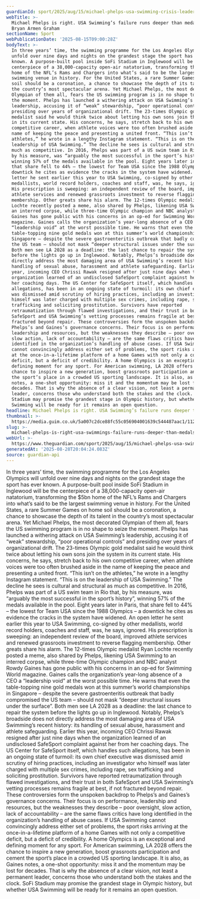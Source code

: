 ```yaml
---
guardianId: sport/2025/aug/15/michael-phelps-usa-swimming-crisis-leadership-safesport
webTitle: >-
  Michael Phelps is right. USA Swimming’s failure runs deeper than medals |
  Bryan Armen Graham
sectionName: Sport
webPublicationDate: '2025-08-15T09:00:28Z'
bodyText: >-
  In three years’ time, the swimming programme for the Los Angeles Olympics will
  unfold over nine days and nights on the grandest stage the sport has ever
  known. A purpose-built pool inside SoFi Stadium in Inglewood will be the
  centerpiece of a 38,000-capacity open-air natatorium, transforming the $5bn
  home of the NFL’s Rams and Chargers into what’s said to be the largest
  swimming venue in history. For the United States, a rare Summer Games on home
  soil should be a coronation, a chance to showcase the depth of its talent in
  the country’s most spectacular arena. Yet Michael Phelps, the most decorated
  Olympian of them all, fears the US swimming program is in no shape to seize
  the moment. Phelps has launched a withering attack on USA Swimming’s
  leadership, accusing it of “weak” stewardship, “poor operational controls” and
  presiding over years of organizational drift. The 23-times Olympic gold
  medalist said he would think twice about letting his own sons join the system
  in its current state. His concerns, he says, stretch back to his own
  competitive career, when athlete voices were too often brushed aside in the
  name of keeping the peace and presenting a united front. “This isn’t on the
  athletes,” he wrote in a lengthy Instagram statement. “This is on the
  leadership of USA Swimming.” The decline he sees is cultural and structural as
  much as competitive. In 2016, Phelps was part of a US swim team in Rio that,
  by his measure, was “arguably the most successful in the sport’s history”,
  winning 57% of the medals available in the pool. Eight years later in Paris,
  that share fell to 44% – the lowest for Team USA since the 1988 Olympics – a
  downtick he cites as evidence the cracks in the system have widened. An open
  letter he sent earlier this year to USA Swimming, co-signed by other
  medallists, world record holders, coaches and staff, was, he says, ignored.
  His prescription is sweeping: an independent review of the board, improved
  athlete services and renewed grassroots investment to reverse flagging
  membership. Other greats share his alarm. The 12-times Olympic medalist Ryan
  Lochte recently posted a meme, also shared by Phelps, likening USA Swimming to
  an interred corpse, while three-time Olympic champion and NBC analyst Rowdy
  Gaines has gone public with his concerns in an op-ed for Swimming World
  magazine. Gaines calls the organization’s year-long absence of a CEO a
  “leadership void” at the worst possible time. He warns that even the
  table-topping nine gold medals won at this summer’s world championships in
  Singapore – despite the severe gastroenteritis outbreak that badly compromised
  the US team – should not mask “deeper structural issues under the surface”.
  Both men see LA 2028 as a deadline: the last chance to repair the system
  before the lights go up in Inglewood. Notably, Phelps’s broadside does not
  directly address the most damaging area of USA Swimming’s recent history: its
  handling of sexual abuse, harassment and athlete safeguarding. Earlier this
  year, incoming CEO Chrissi Rawak resigned after just nine days when the
  organization learned of an undisclosed SafeSport complaint against her from
  her coaching days. The US Center for SafeSport itself, which handles such
  allegations, has been in an ongoing state of turmoil: its own chief executive
  was dismissed amid scrutiny of hiring practices, including an investigator who
  himself was later charged with multiple sex crimes, including rape, sex
  trafficking and soliciting prostitution. Survivors have reported
  retraumatization through flawed investigations, and their trust in both
  SafeSport and USA Swimming’s vetting processes remains fragile at best, if not
  fractured beyond repair. These controversies form the unspoken backdrop to
  Phelps’s and Gaines’s governance concerns. Their focus is on performance,
  leadership and resources, but the weaknesses they describe – poor oversight,
  slow action, lack of accountability – are the same flaws critics have long
  identified in the organization’s handling of abuse cases. If USA Swimming
  cannot convincingly address either set of problems, the sport risks arriving
  at the once-in-a-lifetime platform of a home Games with not only a competitive
  deficit, but a deficit of credibility. A home Olympics is an exceptional and
  defining moment for any sport. For American swimming, LA 2028 offers the
  chance to inspire a new generation, boost grassroots participation and cement
  the sport’s place in a crowded US sporting landscape. It is also, as Gaines
  notes, a one-shot opportunity: miss it and the momentum may be lost for
  decades. That is why the absence of a clear vision, not least a permanent
  leader, concerns those who understand both the stakes and the clock. SoFi
  Stadium may promise the grandest stage in Olympic history, but whether USA
  Swimming will be ready for it remains an open question.
headline: Michael Phelps is right. USA Swimming’s failure runs deeper than medals
thumbnail: >-
  https://media.guim.co.uk/5a007c2dce88fc55c056904001639c544487aac1/112_0_900_720/500.jpg
slug: >-
  michael-phelps-is-right-usa-swimmings-failure-runs-deeper-than-medals-or-bryan-armen-graham
webUrl: >-
  https://www.theguardian.com/sport/2025/aug/15/michael-phelps-usa-swimming-crisis-leadership-safesport
generatedAt: '2025-08-28T20:04:24.083Z'
source: guardian-api
---
```

In three years’ time, the swimming programme for the Los Angeles Olympics will unfold over nine days and nights on the grandest stage the sport has ever known. A purpose-built pool inside SoFi Stadium in Inglewood will be the centerpiece of a 38,000-capacity open-air natatorium, transforming the $5bn home of the NFL’s Rams and Chargers into what’s said to be the largest swimming venue in history. For the United States, a rare Summer Games on home soil should be a coronation, a chance to showcase the depth of its talent in the country’s most spectacular arena. Yet Michael Phelps, the most decorated Olympian of them all, fears the US swimming program is in no shape to seize the moment. Phelps has launched a withering attack on USA Swimming’s leadership, accusing it of “weak” stewardship, “poor operational controls” and presiding over years of organizational drift. The 23-times Olympic gold medalist said he would think twice about letting his own sons join the system in its current state. His concerns, he says, stretch back to his own competitive career, when athlete voices were too often brushed aside in the name of keeping the peace and presenting a united front. “This isn’t on the athletes,” he wrote in a lengthy Instagram statement. “This is on the leadership of USA Swimming.” The decline he sees is cultural and structural as much as competitive. In 2016, Phelps was part of a US swim team in Rio that, by his measure, was “arguably the most successful in the sport’s history”, winning 57% of the medals available in the pool. Eight years later in Paris, that share fell to 44% – the lowest for Team USA since the 1988 Olympics – a downtick he cites as evidence the cracks in the system have widened. An open letter he sent earlier this year to USA Swimming, co-signed by other medallists, world record holders, coaches and staff, was, he says, ignored. His prescription is sweeping: an independent review of the board, improved athlete services and renewed grassroots investment to reverse flagging membership. Other greats share his alarm. The 12-times Olympic medalist Ryan Lochte recently posted a meme, also shared by Phelps, likening USA Swimming to an interred corpse, while three-time Olympic champion and NBC analyst Rowdy Gaines has gone public with his concerns in an op-ed for Swimming World magazine. Gaines calls the organization’s year-long absence of a CEO a “leadership void” at the worst possible time. He warns that even the table-topping nine gold medals won at this summer’s world championships in Singapore – despite the severe gastroenteritis outbreak that badly compromised the US team – should not mask “deeper structural issues under the surface”. Both men see LA 2028 as a deadline: the last chance to repair the system before the lights go up in Inglewood. Notably, Phelps’s broadside does not directly address the most damaging area of USA Swimming’s recent history: its handling of sexual abuse, harassment and athlete safeguarding. Earlier this year, incoming CEO Chrissi Rawak resigned after just nine days when the organization learned of an undisclosed SafeSport complaint against her from her coaching days. The US Center for SafeSport itself, which handles such allegations, has been in an ongoing state of turmoil: its own chief executive was dismissed amid scrutiny of hiring practices, including an investigator who himself was later charged with multiple sex crimes, including rape, sex trafficking and soliciting prostitution. Survivors have reported retraumatization through flawed investigations, and their trust in both SafeSport and USA Swimming’s vetting processes remains fragile at best, if not fractured beyond repair. These controversies form the unspoken backdrop to Phelps’s and Gaines’s governance concerns. Their focus is on performance, leadership and resources, but the weaknesses they describe – poor oversight, slow action, lack of accountability – are the same flaws critics have long identified in the organization’s handling of abuse cases. If USA Swimming cannot convincingly address either set of problems, the sport risks arriving at the once-in-a-lifetime platform of a home Games with not only a competitive deficit, but a deficit of credibility. A home Olympics is an exceptional and defining moment for any sport. For American swimming, LA 2028 offers the chance to inspire a new generation, boost grassroots participation and cement the sport’s place in a crowded US sporting landscape. It is also, as Gaines notes, a one-shot opportunity: miss it and the momentum may be lost for decades. That is why the absence of a clear vision, not least a permanent leader, concerns those who understand both the stakes and the clock. SoFi Stadium may promise the grandest stage in Olympic history, but whether USA Swimming will be ready for it remains an open question.
